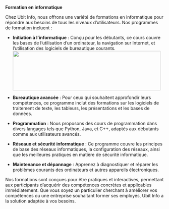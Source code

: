 **Formation en informatique**

Chez Ubit Info, nous offrons une variété de formations en informatique pour répondre aux besoins de tous les niveaux d’utilisateurs. Nos programmes de formation incluent :

-   **Initiation à l’informatique** : Conçu pour les débutants, ce cours couvre les bases de l’utilisation d’un ordinateur, la navigation sur Internet, et l’utilisation des logiciels de bureautique courants.\
    ![](bureau.jpg){width="468" height="125"}

-   **Bureautique avancée** : Pour ceux qui souhaitent approfondir leurs compétences, ce programme inclut des formations sur les logiciels de traitement de texte, les tableurs, les présentations et les bases de données.

-   **Programmation** : Nous proposons des cours de programmation dans divers langages tels que Python, Java, et C++, adaptés aux débutants comme aux utilisateurs avancés.

-   **Réseaux et sécurité informatique** : Ce programme couvre les principes de base des réseaux informatiques, la configuration des réseaux, ainsi que les meilleures pratiques en matière de sécurité informatique.

-   **Maintenance et dépannage** : Apprenez à diagnostiquer et réparer les problèmes courants des ordinateurs et autres appareils électroniques.

Nos formations sont conçues pour être pratiques et interactives, permettant aux participants d’acquérir des compétences concrètes et applicables immédiatement. Que vous soyez un particulier cherchant à améliorer vos compétences ou une entreprise souhaitant former ses employés, Ubit Info a la solution adaptée à vos besoins.
